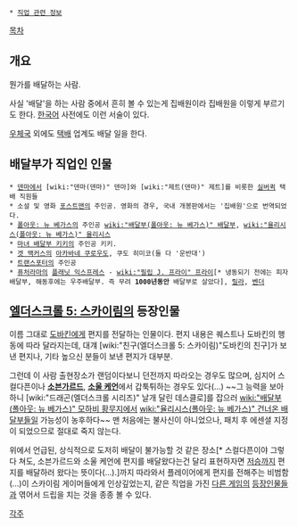  * [[직업 관련 정보]]

[[목차]]

== 개요 ==
뭔가를 배달하는 사람.

사실 '배달'을 하는 사람 중에서 흔히 볼 수 있는게 집배원이라 집배원을 이렇게 부르기도 한다. [[한국어]] 사전에도 이런 서술이 있다.

[[우체국]] 외에도 [[택배]] 업계도 배달 일을 한다.

== 배달부가 직업인 인물 ==
 * [[덴마]]에서 [wiki:"덴마(덴마)" 덴마]와 [wiki:"제트(덴마)" 제트]를 비롯한 [[실버퀵]] 택배 직원들
 * 소설 및 영화 [[포스트맨]]의 주인공. 영화의 경우, 국내 개봉판에서는 '집배원'으로 번역되었다.
 * [[폴아웃: 뉴 베가스]]의 주인공 [[wiki:"배달부(폴아웃: 뉴 베가스)" 배달부]], [[wiki:"율리시스(폴아웃: 뉴 베가스)" 율리시스]]
 * [[마녀 배달부 키키]]의 주인공 키키.
 * [[겟 백커스]]의 [[아카바네 쿠로우도]], 쿠도 히미코(둘 다 '운반대')
 * [[트랜스포터]]의 주인공
 * [[퓨처라마]]의 [[플래닛 익스프레스]] - [[wiki:"필립 J. 프라이" 프라이]][* 냉동되기 전에는 피자배달부, 해동후에는 우주배달부. 즉 무려 '''1000년동안''' 배달부로 살았다], [[릴라]], [[벤더]]

== [[엘더스크롤 5: 스카이림]]의 등장인물 ==
이름 그대로 [[주인공(엘더스크롤 5: 스카이림)|도바킨]]에게 편지를 전달하는 인물이다. 편지 내용은 퀘스트나 도바킨의 행동에 따라 달라지는데, 대걔 [wiki:"친구(엘더스크롤 5: 스카이림)"도바킨의 친구]가 보낸 편지나, 기타 높으신 분들이 보낸 편지가 대부분.

그런데 이 사람 출현장소가 랜덤이다보니 던전까지 따라오는 경우도 많으며, 심지어 스컬다픈이나 '''[[소븐가르드]]''', '''[[소울 케언]]'''에서 갑툭튀하는 경우도 있다(...) ~~그 능력을 보아하니 [wiki:"드래곤(엘더스크롤 시리즈)" 날개 달린 데스클로]를 잡으러 [[wiki:"배달부(폴아웃: 뉴 베가스)" 모하비 황무지에서]] [[wiki:"율리시스(폴아웃: 뉴 베가스)" 건너온 배달부들]]일 가능성이 농후하다~~
맨 처음에는 불사신이 아니었으나, 패치 후 에센셜 지정이 되었으므로 절대로 죽지 않는다. 

위에서 언급된, 상식적으로 도저히 배달이 불가능할 것 같은 장소[* 스컬다픈이야 그렇다 쳐도, 소븐가르드와 소울 케언에 편지를 배달왔다는건 달리 표현하자면 [[저승]]까지 편지를 배달하러 왔다는 뜻이다(...).]까지 따라와서 플레이어에게 편지를 전해주는 비범함(...)이 스카이림 게이머들에게 인상깊었는지, 같은 직업을 가진 [[폴아웃: 뉴 베가스|다른 게임]]의 [[배달부(폴아웃: 뉴 베가스)|등장]][[율리시스(폴아웃: 뉴 베가스)|인물]]들과 엮어서 드립을 치는 것을 종종 볼 수 있다.

[[각주]]
